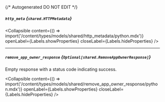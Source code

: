 {/* Autogenerated DO NOT EDIT  */}

##### `http_meta` *{`shared.HTTPMetadata`}*

<Collapsible content={() => import('/content/types/models/shared/http_metadata/python.mdx')} openLabel={Labels.showProperties} closeLabel={Labels.hideProperties} />


---
##### `remove_app_owner_response` *{`Optional[shared.RemoveAppOwnerResponse]`}*
Empty response with a status code indicating success.

<Collapsible content={() => import('/content/types/models/shared/remove_app_owner_response/python.mdx')} openLabel={Labels.showProperties} closeLabel={Labels.hideProperties} />



